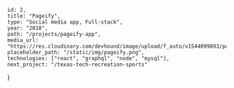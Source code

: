 	id: 2,
	title: "Pageify",
	type: "Social media app, Full-stack",
	year: "2018",
	path: "/projects/pageify-app",
	media_url: "https://res.cloudinary.com/devhound/image/upload/f_auto/v1544099893/pageify_qshu53.png",
	placeholder_path: "/static/img/pageify.png",
	technologies: ["react", "graphql", "node", "mysql"],
	next_project: "/texas-tech-recreation-sports"
}



<ProjectHeader 
	projectTitle="Pageify"
	projectDescription="Full-stack social media app"
	projectTechnicalDesc="Built with Node.js, React Native, GraphQL, and MySQL"
	url="https://pageifyapp.netlify.com/"
	projectImage="https://res.cloudinary.com/devhound/image/upload/f_auto/v1544099893/pageify_qshu53.png"
/>